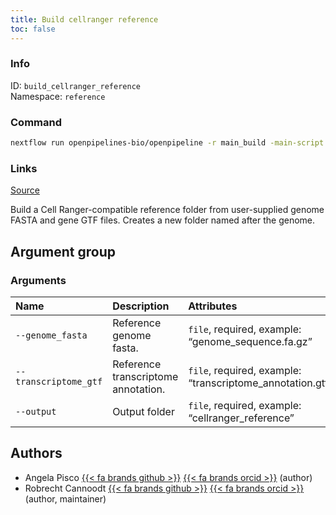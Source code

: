 ```yaml
---
title: Build cellranger reference
toc: false
---
```


::: {.column-margin}

### Info

ID: `build_cellranger_reference`  
Namespace: `reference`

### Command

```bash
nextflow run openpipelines-bio/openpipeline -r main_build -main-script target/nextflow/reference/build_cellranger_reference/main.nf --help
```

### Links
[Source](https://github.com/openpipelines-bio/openpipeline/blob/main/src/reference/build_cellranger_reference){.btn-action .btn-sm .btn-info .btn role="button"}
:::

Build a Cell Ranger-compatible reference folder from user-supplied genome FASTA and gene GTF files. Creates a new folder named after the genome.

## Argument group

### Arguments



|Name                  |Description                         |Attributes                                                   |
|:---------------------|:-----------------------------------|:------------------------------------------------------------|
|`--genome_fasta`      |Reference genome fasta.             |`file`, required, example: "genome_sequence.fa.gz"           |
|`--transcriptome_gtf` |Reference transcriptome annotation. |`file`, required, example: "transcriptome_annotation.gtf.gz" |
|`--output`            |Output folder                       |`file`, required, example: "cellranger_reference"            |

## Authors

 * Angela Pisco [{{< fa brands github >}}](https://github.com/aopisco) [{{< fa brands orcid >}}](https://orcid.org/0000-0003-0142-2355) (author)
 * Robrecht Cannoodt [{{< fa brands github >}}](https://github.com/rcannood) [{{< fa brands orcid >}}](https://orcid.org/0000-0003-3641-729X) (author, maintainer)

